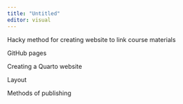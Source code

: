 ```yaml
---
title: "Untitled"
editor: visual
---
```


Hacky method for creating website to link course materials

GitHub pages

Creating a Quarto website

Layout

Methods of publishing
